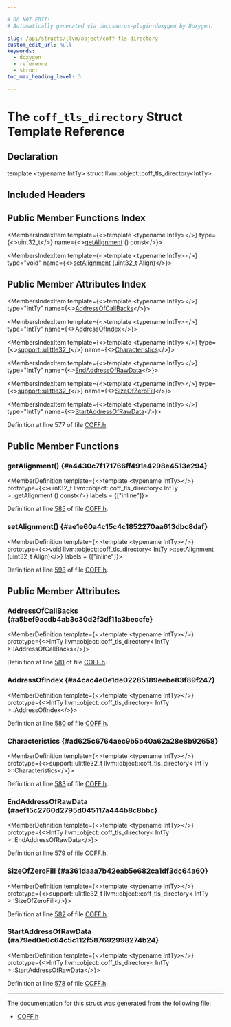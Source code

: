 ```yaml
---

# DO NOT EDIT!
# Automatically generated via docusaurus-plugin-doxygen by Doxygen.

slug: /api/structs/llvm/object/coff-tls-directory
custom_edit_url: null
keywords:
  - doxygen
  - reference
  - struct
toc_max_heading_level: 3

---
```





# The `coff_tls_directory` Struct Template Reference

<DoxygenPage pluginConfig={pluginConfig}>



## Declaration

<CodeBlock>template &lt;typename IntTy&gt;
struct llvm::object::coff_tls_directory&lt;IntTy&gt;</CodeBlock>

## Included Headers

<IncludesList>
<IncludesListItem
  filePath="llvm/Object/COFF.h"
  permalink="/docs/api/files/include/include/llvm/include/llvm/object/coff-h"
  isLocal="true" />
</IncludesList>

## Public Member Functions Index

<MembersIndex>

<MembersIndexItem
  template={<>template &lt;typename IntTy&gt;</>}
  type={<>uint32&#95;t</>}
  name={<><a href="#a4430c7f171766ff491a4298e4513e294">getAlignment</a> () const</>}>
</MembersIndexItem>

<MembersIndexItem
  template={<>template &lt;typename IntTy&gt;</>}
  type="void"
  name={<><a href="#ae1e60a4c15c4c1852270aa613dbc8daf">setAlignment</a> (uint32&#95;t Align)</>}>
</MembersIndexItem>

</MembersIndex>

## Public Member Attributes Index

<MembersIndex>

<MembersIndexItem
  template={<>template &lt;typename IntTy&gt;</>}
  type="IntTy"
  name={<><a href="#a5bef9acdb4ab3c30d2f3df11a3beccfe">AddressOfCallBacks</a></>}>
</MembersIndexItem>

<MembersIndexItem
  template={<>template &lt;typename IntTy&gt;</>}
  type="IntTy"
  name={<><a href="#a4cac4e0e1de02285189eebe83f89f247">AddressOfIndex</a></>}>
</MembersIndexItem>

<MembersIndexItem
  template={<>template &lt;typename IntTy&gt;</>}
  type={<><a href="/docs/api/namespaces/llvm/support/#a206b37274fa3e908017da357d12724d1">support::ulittle32&#95;t</a></>}
  name={<><a href="#ad625c6764aec9b5b40a62a28e8b92658">Characteristics</a></>}>
</MembersIndexItem>

<MembersIndexItem
  template={<>template &lt;typename IntTy&gt;</>}
  type="IntTy"
  name={<><a href="#aef15c2760d2795d045117a444b8c8bbc">EndAddressOfRawData</a></>}>
</MembersIndexItem>

<MembersIndexItem
  template={<>template &lt;typename IntTy&gt;</>}
  type={<><a href="/docs/api/namespaces/llvm/support/#a206b37274fa3e908017da357d12724d1">support::ulittle32&#95;t</a></>}
  name={<><a href="#a361daaa7b42eab5e682ca1df3dc64a60">SizeOfZeroFill</a></>}>
</MembersIndexItem>

<MembersIndexItem
  template={<>template &lt;typename IntTy&gt;</>}
  type="IntTy"
  name={<><a href="#a79ed0e0c64c5c112f587692998274b24">StartAddressOfRawData</a></>}>
</MembersIndexItem>

</MembersIndex>


Definition at line 577 of file <a href="/docs/api/files/include/include/llvm/include/llvm/object/coff-h">COFF.h</a>.

<SectionDefinition>

## Public Member Functions

### getAlignment() {#a4430c7f171766ff491a4298e4513e294}

<MemberDefinition
  template={<>template &lt;typename IntTy&gt;</>}
  prototype={<>uint32&#95;t llvm::object::coff&#95;tls&#95;directory&lt; IntTy &gt;::getAlignment () const</>}
  labels = {["inline"]}>

Definition at line <a href="/docs/api/files/include/include/llvm/include/llvm/object/coff-h/#l00585">585</a> of file <a href="/docs/api/files/include/include/llvm/include/llvm/object/coff-h">COFF.h</a>.
</MemberDefinition>

### setAlignment() {#ae1e60a4c15c4c1852270aa613dbc8daf}

<MemberDefinition
  template={<>template &lt;typename IntTy&gt;</>}
  prototype={<>void llvm::object::coff&#95;tls&#95;directory&lt; IntTy &gt;::setAlignment (uint32&#95;t Align)</>}
  labels = {["inline"]}>

Definition at line <a href="/docs/api/files/include/include/llvm/include/llvm/object/coff-h/#l00593">593</a> of file <a href="/docs/api/files/include/include/llvm/include/llvm/object/coff-h">COFF.h</a>.
</MemberDefinition>

</SectionDefinition>

<SectionDefinition>

## Public Member Attributes

### AddressOfCallBacks {#a5bef9acdb4ab3c30d2f3df11a3beccfe}

<MemberDefinition
  template={<>template &lt;typename IntTy&gt;</>}
  prototype={<>IntTy llvm::object::coff&#95;tls&#95;directory&lt; IntTy &gt;::AddressOfCallBacks</>}>

Definition at line <a href="/docs/api/files/include/include/llvm/include/llvm/object/coff-h/#l00581">581</a> of file <a href="/docs/api/files/include/include/llvm/include/llvm/object/coff-h">COFF.h</a>.
</MemberDefinition>

### AddressOfIndex {#a4cac4e0e1de02285189eebe83f89f247}

<MemberDefinition
  template={<>template &lt;typename IntTy&gt;</>}
  prototype={<>IntTy llvm::object::coff&#95;tls&#95;directory&lt; IntTy &gt;::AddressOfIndex</>}>

Definition at line <a href="/docs/api/files/include/include/llvm/include/llvm/object/coff-h/#l00580">580</a> of file <a href="/docs/api/files/include/include/llvm/include/llvm/object/coff-h">COFF.h</a>.
</MemberDefinition>

### Characteristics {#ad625c6764aec9b5b40a62a28e8b92658}

<MemberDefinition
  template={<>template &lt;typename IntTy&gt;</>}
  prototype={<>support::ulittle32&#95;t llvm::object::coff&#95;tls&#95;directory&lt; IntTy &gt;::Characteristics</>}>

Definition at line <a href="/docs/api/files/include/include/llvm/include/llvm/object/coff-h/#l00583">583</a> of file <a href="/docs/api/files/include/include/llvm/include/llvm/object/coff-h">COFF.h</a>.
</MemberDefinition>

### EndAddressOfRawData {#aef15c2760d2795d045117a444b8c8bbc}

<MemberDefinition
  template={<>template &lt;typename IntTy&gt;</>}
  prototype={<>IntTy llvm::object::coff&#95;tls&#95;directory&lt; IntTy &gt;::EndAddressOfRawData</>}>

Definition at line <a href="/docs/api/files/include/include/llvm/include/llvm/object/coff-h/#l00579">579</a> of file <a href="/docs/api/files/include/include/llvm/include/llvm/object/coff-h">COFF.h</a>.
</MemberDefinition>

### SizeOfZeroFill {#a361daaa7b42eab5e682ca1df3dc64a60}

<MemberDefinition
  template={<>template &lt;typename IntTy&gt;</>}
  prototype={<>support::ulittle32&#95;t llvm::object::coff&#95;tls&#95;directory&lt; IntTy &gt;::SizeOfZeroFill</>}>

Definition at line <a href="/docs/api/files/include/include/llvm/include/llvm/object/coff-h/#l00582">582</a> of file <a href="/docs/api/files/include/include/llvm/include/llvm/object/coff-h">COFF.h</a>.
</MemberDefinition>

### StartAddressOfRawData {#a79ed0e0c64c5c112f587692998274b24}

<MemberDefinition
  template={<>template &lt;typename IntTy&gt;</>}
  prototype={<>IntTy llvm::object::coff&#95;tls&#95;directory&lt; IntTy &gt;::StartAddressOfRawData</>}>

Definition at line <a href="/docs/api/files/include/include/llvm/include/llvm/object/coff-h/#l00578">578</a> of file <a href="/docs/api/files/include/include/llvm/include/llvm/object/coff-h">COFF.h</a>.
</MemberDefinition>

</SectionDefinition>

<hr/>

The documentation for this struct was generated from the following file:

<ul>
<li><a href="/docs/api/files/include/include/llvm/include/llvm/object/coff-h">COFF.h</a></li>
</ul>

</DoxygenPage>
